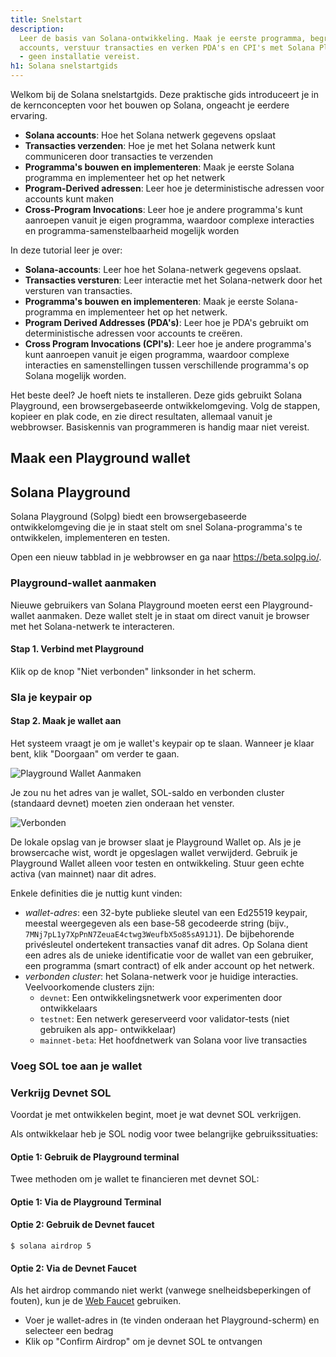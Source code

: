 ```yaml
---
title: Snelstart
description:
  Leer de basis van Solana-ontwikkeling. Maak je eerste programma, begrijp
  accounts, verstuur transacties en verken PDA's en CPI's met Solana Playground
  - geen installatie vereist.
h1: Solana snelstartgids
---
```


Welkom bij de Solana snelstartgids. Deze praktische gids introduceert je in de
kernconcepten voor het bouwen op Solana, ongeacht je eerdere ervaring.

- **Solana accounts**: Hoe het Solana netwerk gegevens opslaat
- **Transacties verzenden**: Hoe je met het Solana netwerk kunt communiceren
  door transacties te verzenden
- **Programma's bouwen en implementeren**: Maak je eerste Solana programma en
  implementeer het op het netwerk
- **Program-Derived adressen**: Leer hoe je deterministische adressen voor
  accounts kunt maken
- **Cross-Program Invocations**: Leer hoe je andere programma's kunt aanroepen
  vanuit je eigen programma, waardoor complexe interacties en
  programma-samenstelbaarheid mogelijk worden

In deze tutorial leer je over:

- **Solana-accounts**: Leer hoe het Solana-netwerk gegevens opslaat.
- **Transacties versturen**: Leer interactie met het Solana-netwerk door het
  versturen van transacties.
- **Programma's bouwen en implementeren**: Maak je eerste Solana-programma en
  implementeer het op het netwerk.
- **Program Derived Addresses (PDA's)**: Leer hoe je PDA's gebruikt om
  deterministische adressen voor accounts te creëren.
- **Cross Program Invocations (CPI's)**: Leer hoe je andere programma's kunt
  aanroepen vanuit je eigen programma, waardoor complexe interacties en
  samenstellingen tussen verschillende programma's op Solana mogelijk worden.

Het beste deel? Je hoeft niets te installeren. Deze gids gebruikt Solana
Playground, een browsergebaseerde ontwikkelomgeving. Volg de stappen, kopieer en
plak code, en zie direct resultaten, allemaal vanuit je webbrowser. Basiskennis
van programmeren is handig maar niet vereist.

## Maak een Playground wallet

## Solana Playground

Solana Playground (Solpg) biedt een browsergebaseerde ontwikkelomgeving die je
in staat stelt om snel Solana-programma's te ontwikkelen, implementeren en
testen.

Open een nieuw tabblad in je webbrowser en ga naar https://beta.solpg.io/.

<Steps>
<Step>

### Playground-wallet aanmaken

Nieuwe gebruikers van Solana Playground moeten eerst een Playground-wallet
aanmaken. Deze wallet stelt je in staat om direct vanuit je browser met het
Solana-netwerk te interacteren.

#### Stap 1. Verbind met Playground

Klik op de knop "Niet verbonden" linksonder in het scherm.

### Sla je keypair op

#### Stap 2. Maak je wallet aan

Het systeem vraagt je om je wallet's keypair op te slaan. Wanneer je klaar bent,
klik "Doorgaan" om verder te gaan.

![Playground Wallet Aanmaken](/assets/docs/intro/quickstart/pg-create-wallet.png)

Je zou nu het adres van je wallet, SOL-saldo en verbonden cluster (standaard
devnet) moeten zien onderaan het venster.

![Verbonden](/assets/docs/intro/quickstart/pg-connected.png)

<Callout>
  De lokale opslag van je browser slaat je Playground Wallet op. Als je je
  browsercache wist, wordt je opgeslagen wallet verwijderd. Gebruik je
  Playground Wallet alleen voor testen en ontwikkeling. Stuur geen echte activa
  (van mainnet) naar dit adres.
</Callout>

Enkele definities die je nuttig kunt vinden:

- _wallet-adres_: een 32-byte publieke sleutel van een Ed25519 keypair, meestal
  weergegeven als een base-58 gecodeerde string (bijv.,
  `7MNj7pL1y7XpPnN7ZeuaE4ctwg3WeufbX5o85sA91J1`). De bijbehorende privésleutel
  ondertekent transacties vanaf dit adres. Op Solana dient een adres als de
  unieke identificatie voor de wallet van een gebruiker, een programma (smart
  contract) of elk ander account op het netwerk.
- _verbonden cluster_: het Solana-netwerk voor je huidige interacties.
  Veelvoorkomende clusters zijn:
  - `devnet`: Een ontwikkelingsnetwerk voor experimenten door ontwikkelaars
  - `testnet`: Een netwerk gereserveerd voor validator-tests (niet gebruiken als
    app- ontwikkelaar)
  - `mainnet-beta`: Het hoofdnetwerk van Solana voor live transacties

### Voeg SOL toe aan je wallet

### Verkrijg Devnet SOL

Voordat je met ontwikkelen begint, moet je wat devnet SOL verkrijgen.

Als ontwikkelaar heb je SOL nodig voor twee belangrijke gebruikssituaties:

#### Optie 1: Gebruik de Playground terminal

Twee methoden om je wallet te financieren met devnet SOL:

#### Optie 1: Via de Playground Terminal

#### Optie 2: Gebruik de Devnet faucet

```terminal
$ solana airdrop 5
```

</Step>

#### Optie 2: Via de Devnet Faucet

Als het airdrop commando niet werkt (vanwege snelheidsbeperkingen of fouten),
kun je de [Web Faucet](https://faucet.solana.com/) gebruiken.

- Voer je wallet-adres in (te vinden onderaan het Playground-scherm) en
  selecteer een bedrag
- Klik op "Confirm Airdrop" om je devnet SOL te ontvangen
